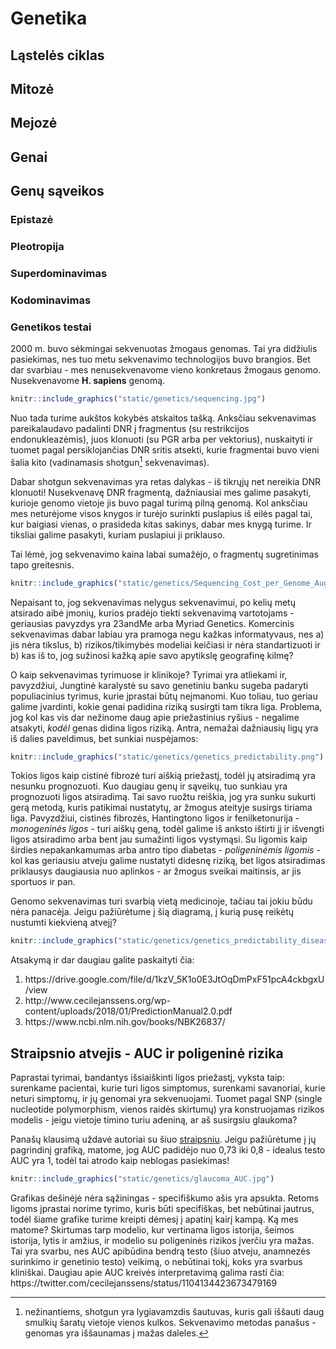 # Genetika

## Ląstelės ciklas

## Mitozė

## Mejozė

## Genai

## Genų sąveikos

### Epistazė

### Pleotropija

### Superdominavimas

### Kodominavimas

### Genetikos testai

2000 m. buvo sėkmingai sekvenuotas žmogaus genomas. Tai yra didžiulis pasiekimas, nes tuo metu sekvenavimo technologijos buvo brangios. Bet dar svarbiau - mes nenusekvenavome vieno konkretaus žmogaus genomo. Nusekvenavome **H. sapiens** genomą. 

```r

knitr::include_graphics("static/genetics/sequencing.jpg")

```

Nuo tada turime aukštos kokybės atskaitos tašką. Anksčiau sekvenavimas pareikalaudavo padalinti DNR į fragmentus (su restrikcijos endonukleazėmis), juos klonuoti (su PGR arba per vektorius), nuskaityti ir tuomet pagal persiklojančias DNR sritis atsekti, kurie fragmentai buvo vieni šalia kito (vadinamasis shotgun[^genetika1] sekvenavimas).

Dabar shotgun sekvenavimas yra retas dalykas - iš tikrųjų net nereikia DNR klonuoti! Nusekvenavę DNR fragmentą, dažniausiai mes galime pasakyti, kurioje genomo vietoje jis buvo pagal turimą pilną genomą. Kol anksčiau mes neturėjome visos knygos ir turėjo surinkti puslapius iš eilės pagal tai, kur baigiasi vienas, o prasideda kitas sakinys, dabar mes knygą turime. Ir tiksliai galime pasakyti, kuriam puslapiui ji priklauso.

Tai lėmė, jog sekvenavimo kaina labai sumažėjo, o fragmentų sugretinimas tapo greitesnis.

```r

knitr::include_graphics("static/genetics/Sequencing_Cost_per_Genome_August2019.jpg")

```

Nepaisant to, jog sekvenavimas nelygus sekvenavimui, po kelių metų atsirado aibė įmonių, kurios pradėjo tiekti sekvenavimą vartotojams - geriausias pavyzdys yra 23andMe arba Myriad Genetics. Komercinis sekvenavimas dabar labiau yra pramoga negu kažkas informatyvaus, nes a) jis nėra tikslus, b) rizikos/tikimybės modeliai keičiasi ir nėra standartizuoti ir b) kas iš to, jog sužinosi kažką apie savo apytikslę geografinę kilmę?

O kaip sekvenavimas tyrimuose ir klinikoje? Tyrimai yra atliekami ir, pavyzdžiui, Jungtinė karalystė su savo genetiniu banku sugeba padaryti populiacinius tyrimus, kurie įprastai būtų neįmanomi. Kuo toliau, tuo geriau galime įvardinti, kokie genai padidina riziką susirgti tam tikra liga. Problema, jog kol kas vis dar nežinome daug apie priežastinius ryšius - negalime atsakyti, *kodėl* genas didina ligos riziką. Antra, nemažai dažniausių ligų yra iš dalies paveldimus, bet sunkiai nuspėjamos:

```r

knitr::include_graphics("static/genetics/genetics_predictability.png")

```

Tokios ligos kaip cistinė fibrozė turi aiškią priežastį, todėl jų atsiradimą yra nesunku prognozuoti. Kuo daugiau genų ir sąveikų, tuo sunkiau yra prognozuoti ligos atsiradimą. Tai savo ruožtu reiškia, jog yra sunku sukurti gerą metodą, kuris patikimai nustatytų, ar žmogus ateityje susirgs tiriama liga. Pavyzdžiui, cistinės fibrozės, Hantingtono ligos ir fenilketonurija - *monogeninės ligos* -  turi aiškų geną, todėl galime iš anksto ištirti jį ir išvengti ligos atsiradimo arba bent jau sumažinti ligos vystymąsi. Su ligomis kaip širdies nepakankamumas arba antro tipo diabetas - *poligeninėmis ligomis* - kol kas geriausiu atveju galime nustatyti didesnę riziką, bet ligos atsiradimas priklausys daugiausia nuo aplinkos - ar žmogus sveikai maitinsis, ar jis sportuos ir pan.

Genomo sekvenavimas turi svarbią vietą medicinoje, tačiau tai jokiu būdu nėra panacėja. Jeigu pažiūrėtume į šią diagramą, į kurią pusę reikėtų nustumti kiekvieną atvejį?

```r

knitr::include_graphics("static/genetics/genetics_predictability_disease_scale.png")


```

Atsakymą ir dar daugiau galite paskaityti čia:

1. https://drive.google.com/file/d/1kzV_5K1o0E3JtOqDmPxF51pcA4ckbgxU/view
2. http://www.cecilejanssens.org/wp-content/uploads/2018/01/PredictionManual2.0.pdf
3. https://www.ncbi.nlm.nih.gov/books/NBK26837/

## Straipsnio atvejis - AUC ir poligeninė rizika

Paprastai tyrimai, bandantys išsiaiškinti ligos priežastį, vyksta taip: surenkame pacientai, kurie turi ligos simptomus, surenkami savanoriai, kurie neturi simptomų, ir jų genomai yra sekvenuojami. Tuomet pagal SNP (single nucleotide polymorphism, vienos raidės skirtumų) yra konstruojamas rizikos modelis - jeigu vietoje timino turiu adeniną, ar aš susirgsiu glaukoma?

Panašų klausimą uždavė autoriai su šiuo [straipsniu](https://www.nature.com/articles/s41588-019-0556-y). Jeigu pažiūrėtume į jų pagrindinį grafiką, matome, jog AUC padidėjo nuo 0,73 iki 0,8 - idealus testo AUC yra 1, todėl tai atrodo kaip neblogas pasiekimas!

```r

knitr::include_graphics("static/genetics/glaucoma_AUC.jpg")

```

Grafikas dešinėjė nėra sąžiningas - specifiškumo ašis yra apsukta. Retoms ligoms įprastai norime tyrimo, kuris būti specifiškas, bet nebūtinai jautrus, todėl šiame grafike turime kreipti dėmesį į apatinį kairį kampą. Ką mes matome? Skirtumas tarp modelio, kur vertinama ligos istorija, šeimos istorija, lytis ir amžius, ir modelio su poligeninės rizikos įverčiu yra mažas. Tai yra svarbu, nes AUC apibūdina bendrą testo (šiuo atveju, anamnezės surinkimo ir genetinio testo) veikimą, o nebūtinai tokį, koks yra svarbus kliniškai. Daugiau apie AUC kreivės interpretavimą galima rasti čia: https://twitter.com/cecilejanssens/status/1104134423673479169


[^genetika1]: nežinantiems, shotgun yra lygiavamzdis šautuvas, kuris gali iššauti daug smulkių šaratų vietoje vienos kulkos. Sekvenavimo metodas panašus - genomas yra iššaunamas į mažas daleles.



